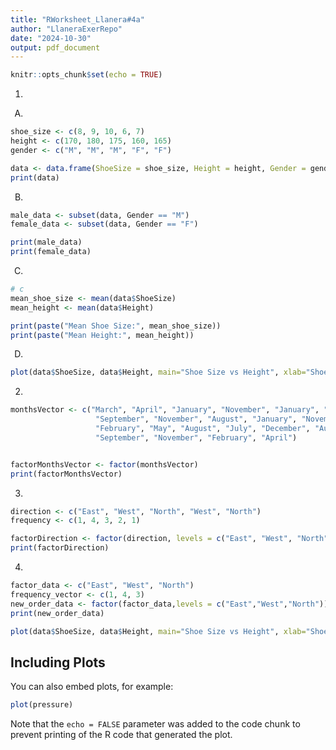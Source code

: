 ```yaml
---
title: "RWorksheet_Llanera#4a"
author: "LlaneraExerRepo"
date: "2024-10-30"
output: pdf_document
---
```


```r
knitr::opts_chunk$set(echo = TRUE)
```
1.
A.
```r
shoe_size <- c(8, 9, 10, 6, 7)
height <- c(170, 180, 175, 160, 165)
gender <- c("M", "M", "M", "F", "F")

data <- data.frame(ShoeSize = shoe_size, Height = height, Gender = gender)
print(data)
```
B.
```r
male_data <- subset(data, Gender == "M")
female_data <- subset(data, Gender == "F")

print(male_data)
print(female_data)
```
C.
```r
# c
mean_shoe_size <- mean(data$ShoeSize)
mean_height <- mean(data$Height)

print(paste("Mean Shoe Size:", mean_shoe_size))
print(paste("Mean Height:", mean_height))
```
D.
```r
plot(data$ShoeSize, data$Height, main="Shoe Size vs Height", xlab="Shoe Size", ylab="Height")
```
2.
```r
monthsVector <- c("March", "April", "January", "November", "January", "September", "October", 
                   "September", "November", "August", "January", "November", "November", 
                   "February", "May", "August", "July", "December", "August", "August", 
                   "September", "November", "February", "April")


factorMonthsVector <- factor(monthsVector)
print(factorMonthsVector)
```
3.
```r
direction <- c("East", "West", "North", "West", "North")
frequency <- c(1, 4, 3, 2, 1)

factorDirection <- factor(direction, levels = c("East", "West", "North"))
print(factorDirection)

```
4. 
```r
factor_data <- c("East", "West", "North")
frequency_vector <- c(1, 4, 3)
new_order_data <- factor(factor_data,levels = c("East","West","North"))
print(new_order_data)
```

```r

plot(data$ShoeSize, data$Height, main="Shoe Size vs Height", xlab="Shoe Size", ylab="Height")
```



## Including Plots

You can also embed plots, for example:

```r
plot(pressure)
```

Note that the `echo = FALSE` parameter was added to the code chunk to prevent printing of the R code that generated the plot.
